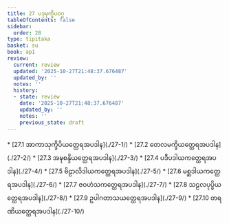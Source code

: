 ```yaml
---
title: 27 ပဒုမုက္ခိပဝဂ္ဂ
tableOfContents: false
sidebar:
  order: 28
type: tipitaka
basket: su
book: ap1
review:
  current: review
  updated: '2025-10-27T21:48:37.676487'
  updated_by: ''
  notes: ''
  history:
  - state: review
    date: '2025-10-27T21:48:37.676487'
    updated_by: ''
    notes: ''
    previous_state: draft
---
```



<ReviewStatus review={frontmatter.review} showDetails={true} />

<HypothesisAnnotation frontmatter={frontmatter} />

<DynamicBreadcrumb />



<TableOfContents book="ap1" section="27">
* [27.1 အာကာသုက္ခိပိယတ္ထေရအပဒါန](./27-1/)
* [27.2 တေလမက္ခိယတ္ထေရအပဒါန](./27-2/)
* [27.3 အဍ္ဎစန္ဒိယတ္ထေရအပဒါန](./27-3/)
* [27.4 ပဒီပဒါယကတ္ထေရအပဒါန](./27-4/)
* [27.5 ဗိဠာလိဒါယကတ္ထေရအပဒါန](./27-5/)
* [27.6 မစ္ဆဒါယကတ္ထေရအပဒါန](./27-6/)
* [27.7 ဇဝဟံသကတ္ထေရအပဒါန](./27-7/)
* [27.8 သဠလပုပ္ဖိယတ္ထေရအပဒါန](./27-8/)
* [27.9 ဥပါဂတာသယတ္ထေရအပဒါန](./27-9/)
* [27.10 တရဏိယတ္ထေရအပဒါန](./27-10/)
</TableOfContents>